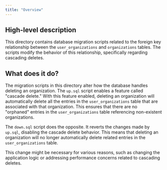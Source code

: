 ```yaml
---
title: "Overview"
---
```


## High-level description
This directory contains database migration scripts related to the foreign key relationship between the `user_organizations` and `organizations` tables. The scripts modify the behavior of this relationship, specifically regarding cascading deletes.

## What does it do?
The migration scripts in this directory alter how the database handles deleting an organization. The `up.sql` script enables a feature called "cascade delete." With this feature enabled, deleting an organization will automatically delete all the entries in the `user_organizations` table that are associated with that organization. This ensures that there are no "orphaned" entries in the `user_organizations` table referencing non-existent organizations.

The `down.sql` script does the opposite. It reverts the changes made by `up.sql`, disabling the cascade delete behavior. This means that deleting an organization will no longer automatically delete related entries in the `user_organizations` table. 

This change might be necessary for various reasons, such as changing the application logic or addressing performance concerns related to cascading deletes. 
